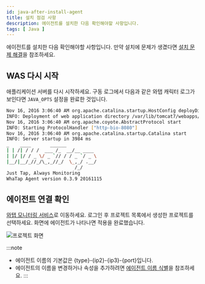 ```yaml
---
id: java-after-install-agent
title: 설치 점검 사항
description: 에이전트를 설치한 다음 확인해야할 사항입니다.
tags: [ Java ]
---
```


에이전트를 설치한 다음 확인해야할 사항입니다. 만약 설치에 문제가 생겼다면 [설치 문제 해결](java-agent-troubleshooting)을 참조하세요.

## WAS 다시 시작

애플리케이션 서버를 다시 시작하세요. 구동 로그에서 다음과 같은 와탭 캐릭터 로그가 보인다면 `JAVA_OPTS` 설정을 완료한 것입니다.

```bash
Nov 16, 2016 3:06:40 AM org.apache.catalina.startup.HostConfig deployDirectory
INFO: Deployment of web application directory /var/lib/tomcat7/webapps/ROOT has finished in 577 ms
Nov 16, 2016 3:06:40 AM org.apache.coyote.AbstractProtocol start
INFO: Starting ProtocolHandler ["http-bio-8080"]
Nov 16, 2016 3:06:40 AM org.apache.catalina.startup.Catalina start
INFO: Server startup in 3984 ms
_  	 ____       ______
| | /| / / /  ___ /_  __/__ ____
| |/ |/ / _ \/ _ `// / / _ `/ _ \
|__/|__/_//_/\_,_//_/  \_,_/ .__/
        	             /_/
Just Tap, Always Monitoring
WhaTap Agent version 0.3.9 20161115
```

## 에이전트 연결 확인

[와탭 모니터링 서비스](https://service.whatap.io)로 이동하세요. 로그인 후 프로젝트 목록에서 생성한 프로젝트를 선택하세요. 화면에 에이전트가 나타나면 적용을 완료했습니다.

![프로젝트 화면](https://img.whatap.io/media/images/Screenshot_2020-12-03_test_14737_-_Application_Monitoring4.png)

:::note
* 에이전트 이름의 기본값은 {type}-{ip2}-{ip3}-{port}입니다.
* 에이전트의 이름을 변경하거나 속성을 추가하려면 [에이전트 이름 식별](java-agent-name)을 참조하세요.
:::
